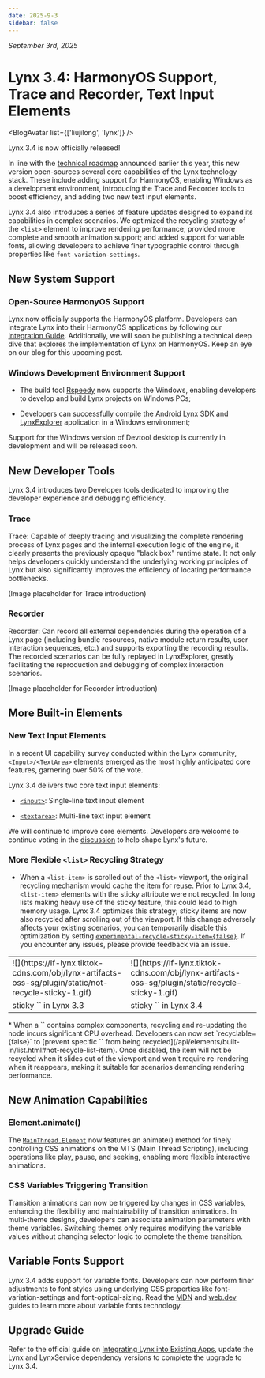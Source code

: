 ```yaml
---
date: 2025-9-3
sidebar: false
---
```



_September 3rd, 2025_ 

# Lynx 3.4: HarmonyOS Support, Trace and Recorder, Text Input Elements

<BlogAvatar list={['liujilong', 'lynx']} />


Lynx 3.4 is now officially released!

In line with the [technical roadmap](/blog/lynx-open-source-roadmap-2025) announced earlier this year, this new version open-sources several core capabilities of the Lynx technology stack. These include adding support for HarmonyOS, enabling Windows as a development environment, introducing the Trace and Recorder tools to boost efficiency, and adding two new text input elements.

Lynx 3.4 also introduces a series of feature updates designed to expand its capabilities in complex scenarios. We optimized the recycling strategy of the `<list>` element to improve rendering performance; provided more complete and smooth animation support; and added support for variable fonts, allowing developers to achieve finer typographic control through properties like `font-variation-settings`.

## New System Support
### Open-Source HarmonyOS Support
Lynx now officially supports the HarmonyOS platform. Developers can integrate Lynx into their HarmonyOS applications by following our [Integration Guide](/guide/start/integrate-with-existing-apps.html#platform=harmony).
Additionally, we will soon be publishing a technical deep dive that explores the implementation of Lynx on HarmonyOS. Keep an eye on our blog for this upcoming post.

### Windows Development Environment Support

* The build tool [Rspeedy](/rspeedy) now supports the Windows, enabling developers to develop and build Lynx projects on Windows PCs;

* Developers can successfully compile the Android Lynx SDK and [LynxExplorer](/guide/start/quick-start.html#prepare-lynx-explorer) application in a Windows environment;

Support for the Windows version of Devtool desktop is currently in development and will be released soon.

## New Developer Tools
Lynx 3.4 introduces two Developer tools dedicated to improving the developer experience and debugging efficiency.

### Trace
Trace: Capable of deeply tracing and visualizing the complete rendering process of Lynx pages and the internal execution logic of the engine, it clearly presents the previously opaque "black box" runtime state. It not only helps developers quickly understand the underlying working principles of Lynx but also significantly improves the efficiency of locating performance bottlenecks.

(Image placeholder for Trace introduction)

### Recorder
Recorder: Can record all external dependencies during the operation of a Lynx page (including bundle resources, native module return results, user interaction sequences, etc.) and supports exporting the recording results. The recorded scenarios can be fully replayed in LynxExplorer, greatly facilitating the reproduction and debugging of complex interaction scenarios.

(Image placeholder for Recorder introduction)

## More Built-in Elements
### New Text Input Elements

In a recent UI capability survey conducted within the Lynx community, `<Input>/<TextArea>` elements emerged as the most highly anticipated core features, garnering over 50% of the vote.

Lynx 3.4 delivers two core text input elements:

* [`<input>`](/api/elements/built-in/input): Single-line text input element

<Go example="input" defaultFile="src/base/index.tsx" img="https://lf-lynx.tiktok-cdns.com/obj/lynx-artifacts-oss-sg/plugin/static/input_basic.PNG" highlight="{13-20}" />

* [`<textarea>`](/api/elements/built-in/textarea): Multi-line text input element

<Go example="textarea" defaultFile="src/base/index.tsx" img="https://lf-lynx.tiktok-cdns.com/obj/lynx-artifacts-oss-sg/plugin/static/textarea_basic.PNG" highlight="{13-21}" />

We will continue to improve core elements. Developers are welcome to continue voting in the [discussion](https://github.com/lynx-family/lynx/discussions/673) to help shape Lynx's future.

### More Flexible `<list>` Recycling Strategy
* When a `<list-item>` is scrolled out of the `<list>` viewport, the original recycling mechanism would cache the item for reuse. Prior to Lynx 3.4, `<list-item>` elements with the sticky attribute were not recycled. In long lists making heavy use of the sticky feature, this could lead to high memory usage. Lynx 3.4 optimizes this strategy; sticky items are now also recycled after scrolling out of the viewport.
If this change adversely affects your existing scenarios, you can temporarily disable this optimization by setting [`experimental-recycle-sticky-item={false}`](/api/elements/built-in/list.html#experimental-recycle-sticky-item). If you encounter any issues, please provide feedback via an issue.

<table border="0"> <tr> <td>![](https://lf-lynx.tiktok-cdns.com/obj/lynx-artifacts-oss-sg/plugin/static/not-recycle-sticky-1.gif)</td> <td>![](https://lf-lynx.tiktok-cdns.com/obj/lynx-artifacts-oss-sg/plugin/static/recycle-sticky-1.gif)</td> </tr> <tr> <td>sticky `<list-item>` in Lynx 3.3</td> <td>sticky `<list-item>` in Lynx 3.4</td> </tr> </table>
* When a `<list-item>` contains complex components, recycling and re-updating the node incurs significant CPU overhead. Developers can now set `recyclable={false}` to [prevent specific `<list-item>` from being recycled](/api/elements/built-in/list.html#not-recycle-list-item). Once disabled, the item will not be recycled when it slides out of the viewport and won't require re-rendering when it reappears, making it suitable for scenarios demanding rendering performance.

<Go img="https://lf-lynx.tiktok-cdns.com/obj/lynx-artifacts-oss-sg/plugin/static/20250828-213840.gif" example="list" defaultFile="src/recyclable/index.tsx" defaultEntryFile="dist/recyclable.lynx.bundle" entry="src/recyclable" />

## New Animation Capabilities
### Element.animate()
The [`MainThread.Element`](/api/lynx-api/main-thread/main-thread-element) now features an animate() method for finely controlling CSS animations on the MTS (Main Thread Scripting), including operations like play, pause, and seeking, enabling more flexible interactive animations.

<Go img="https://lf-lynx.tiktok-cdns.com/obj/lynx-artifacts-oss-sg/plugin/static/mt_animation.webp" example="animation" defaultFile="src/animate_mt/index.tsx" defaultEntryFile="dist/animate_mt.lynx.bundle" entry="src/animate_mt" />

### CSS Variables Triggering Transition
Transition animations can now be triggered by changes in CSS variables, enhancing the flexibility and maintainability of transition animations. In multi-theme designs, developers can associate animation parameters with theme variables. Switching themes only requires modifying the variable values without changing selector logic to complete the theme transition.

<Go img="https://lf-lynx.tiktok-cdns.com/obj/lynx-artifacts-oss-sg/plugin/static/transition-variable.gif" example="animation" defaultFile="src/transition_variable/index.scss" defaultEntryFile="dist/transition_variable.lynx.bundle" entry="src/transition_variable" />

## Variable Fonts Support
Lynx 3.4 adds support for variable fonts. Developers can now perform finer adjustments to font styles using underlying CSS properties like font-variation-settings and font-optical-sizing.
Read the [MDN](https://developer.mozilla.org/zh-CN/docs/Web/CSS/CSS_fonts/Variable_fonts_guide) and [web.dev](https://web.dev/articles/variable-fonts) guides to learn more about variable fonts technology.

<Go img="https://lf-lynx.tiktok-cdns.com/obj/lynx-artifacts-oss-sg/plugin/static/variable-font.jpeg" example="text" defaultFile="src/variable_font/index.tsx" defaultEntryFile="dist/variable_font.lynx.bundle" entry="src/variable_font" />

## Upgrade Guide
Refer to the official guide on [Integrating Lynx into Existing Apps](/zh/guide/start/integrate-with-existing-apps.html), update the Lynx and LynxService dependency versions to complete the upgrade to Lynx 3.4.